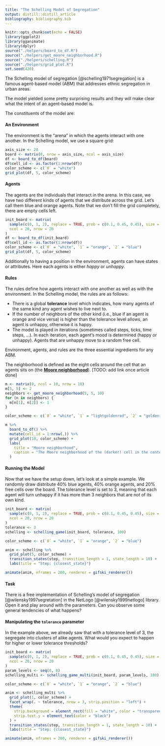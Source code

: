 ```yaml
---
title: "The Schelling Model of Segregation"
output: distill::distill_article
bibliography: bibliography.bib
---
```


```r
knitr::opts_chunk$set(echo = FALSE)
library(ggplot2)
library(gganimate)
library(dplyr)
source("./helpers/board_to_df.R")
source("./helpers/get_moore_neighborhood.R")
source("./helpers/schelling.R")
source("./helpers/grid_plot.R")
set.seed(420)
```


The Schelling model of segregation [@schelling1971segregation] is a famous agent-based model (ABM) that addresses ethnic segregation in urban areas.

The model yielded some pretty surprising results and they will make clear what the intent of an agent-based model is.

The constituents of the model are:

#### An Environment

The environment is the "arena" in which the agents interact with one another.
In the Schelling model, we use a square grid:

```r
axis_size <- 20
board <- matrix(0, nrow = axis_size, ncol = axis_size)
df <- board_to_df(board)
df$cell_id <- as.factor(1:nrow(df))
color_scheme <- c(`0` = "white")
grid_plot(df, 5, color_scheme)
```

#### Agents

The agents are the individuals that interact in the arena.
In this case, we have two different kinds of agents that we distribute across the grid.
Let's call them blue and orange agents.
Note that we don't fill the grid completely, there are empty cells left.

```r
init_board <- matrix(
  sample(c(0, 1, 2), replace = TRUE, prob = c(0.1, 0.45, 0.45), size = 400),
  ncol = 20, nrow = 20
)
df <- board_to_df(init_board)
df$cell_id <- as.factor(1:nrow(df))
color_scheme <- c(`0` = "white", `1` = "orange", `2` = "blue")
grid_plot(df, 5, color_scheme)
```

Additionally to having a position in the environment, agents can have states or attributes.
Here each agents is either *happy* or *unhappy*.


#### Rules

The rules define how agents interact with one another as well as with the environment.
In the Schelling model, the rules are as follows:

* There is a global **tolerance** level which indicates, how many agents of the same kind any agent wishes to live next to.
* If the number of neighbors of the other kind (i.e., blue if an agent is orange and vice versa) is higher than the tolerance level allows, an agent is unhappy, otherwise it is happy.
* The model is played in iterations (sometimes called steps, ticks, time steps, ...). In each iteration, each agent's mood is determined (happy or unhappy). Agents that are unhappy move to a random free cell.


Environment, agents, and rules are the three essential ingredients for any ABM.



The neighborhood is defined as the eight cells around the cell that an agents sits on (the [**Moore neighborhood**](.)).
[TODO: add link once article done]


```r
m <- matrix(0, ncol = 10, nrow = 10)
m[5, 5] <- 2
neighbors <- get_moore_neighborhood(5, 5, 10)
for (n in neighbors) {
  m[n[1], n[2]] <- 1
}

color_scheme <- c(`0` = "white", `1` = "lightgoldenrod", `2` = "goldenrod4")

m %>% 
  board_to_df() %>% 
  mutate(cell_id = 1:nrow(.)) %>% 
  grid_plot(10, color_scheme) +
  labs(
    title = "Moore neighborhood",
    caption = "The Moore neighborhood of the (darker) cell in the center."
  )

```




#### Running the Model

Now that we have the setup down, let's look at a simple example.
We randomly draw distribute 40% blue agents, 40% orange agents, and 20% free cells over the board.
The tolerance level is set to 3, meaning that each agent will turn unhappy if it has more than 3 neighbors that are not of its own kind.

```r
init_board <- matrix(
  sample(c(0, 1, 2), replace = TRUE, prob = c(0.1, 0.45, 0.45), size = 400),
  ncol = 20, nrow = 20
)
tolerance <- 3
schelling <- schelling_game(init_board, tolerance, 100)

color_scheme <- c(`0` = "white", `1` = "orange", `2` = "blue")

anim <- schelling %>%
  grid_plot(5, color_scheme) +
  transition_states(step, transition_length = 1, state_length = 10) +
  labs(title = "Step: {closest_state}")

animate(anim, nframes = 200, renderer = gifski_renderer())
```



#### Task

There is a free implementation of Schelling's model of segregation [@wilensky1997segretation] in the NetLogo [@wilensky1999netlogo] library.
Open it and play around with the parameters.
Can you observe some general tendencies of what happens?



#### Manipulating the `tolerance` parameter

In the example above, we already saw that with a tolerance level of $3$, the segregate into clusters of alike agents.
What would you expect to happen for higher or lower tolerance thresholds?

```r
init_board <- matrix(
  sample(c(0, 1, 2), replace = TRUE, prob = c(0.1, 0.45, 0.45), size = 400),
  ncol = 20, nrow = 20
)
param_levels <- seq(0, 8)
schelling_multi <- schelling_game_multi(init_board, param_levels, 100)

color_scheme <- c(`0` = "white", `1` = "orange", `2` = "blue")

anim <- schelling_multi %>% 
  grid_plot(1, color_scheme) +
  facet_wrap(. ~ tolerance, nrow = 3, strip.position = "left") +
  theme(
    strip.background = element_rect(fill = "white", color = "transparent"),
    strip.text.y = element_text(color = "black")
  ) +
  transition_states(step, transition_length = 1, state_length = 10) +
  labs(title = "Step: {closest_state}")

animate(anim, nframes = 200, renderer = gifski_renderer())
```





